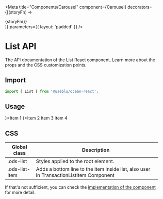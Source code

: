 

<Meta
  title="Components/Carousel"
  component={Carousel}
  decorators={[(storyFn) => <div className="show-grid">{storyFn()}</div>]}
  parameters={{ layout: 'padded' }}
/>

# List API

The API documentation of the List React component. Learn more about the props and the CSS customization points.

## Import

```javascript
import { List } from '@useblu/ocean-react';
```

## Usage

<Canvas withSource="open" withToolbar>
  <Story name="usage">
    <Carousel>
      <TransactionListItem icon={<StarOutline />}>Item 1</TransactionListItem>
      <TransactionListItem icon={<Reply />}>Item 2</TransactionListItem>
      <TransactionListItem>Item 3</TransactionListItem>
      <TransactionListItem>Item 4</TransactionListItem>
    </Carousel>
  </Story>
</Canvas>

## CSS

| Global class   | Description                                                                            |
| -------------- | -------------------------------------------------------------------------------------- |
| .ods-list      | Styles applied to the root element.                                                    |
| .ods-list-item | Adds a bottom line to the item inside list, also user in TransactionListItem Component |

If that's not sufficient, you can check the [implementation of the component](https://github.com/ocean-ds/ocean-web/blob/master/packages/ocean-react/src/Tag/Tag.tsx) for more detail.
